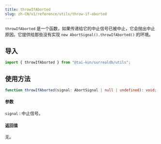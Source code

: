 ```yaml
---
title: throwIfAborted
slug: zh-CN/v1/reference/utils/throw-if-aborted
---
```


`throwIfAborted` 是一个函数，如果传递给它的中止信号已被中止，它会抛出中止原因。它提供给那些没有实现 `new AbortSignal().throwIfAborted()` 的环境。

## 导入

```ts
import { throwIfAborted } from "@tai-kun/surrealdb/utils";
```

## 使用方法

```ts
function throwIfAborted(signal: AbortSignal | null | undefined): void;
```

#### 参数

`signal`
:   中止信号。

#### 返回值

无。
